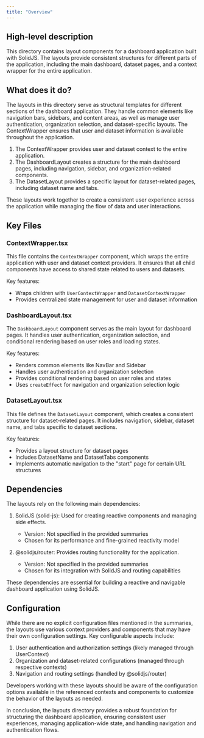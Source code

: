 ```yaml
---
title: "Overview"
---
```


## High-level description
This directory contains layout components for a dashboard application built with SolidJS. The layouts provide consistent structures for different parts of the application, including the main dashboard, dataset pages, and a context wrapper for the entire application.

## What does it do?
The layouts in this directory serve as structural templates for different sections of the dashboard application. They handle common elements like navigation bars, sidebars, and content areas, as well as manage user authentication, organization selection, and dataset-specific layouts. The ContextWrapper ensures that user and dataset information is available throughout the application.

1. The ContextWrapper provides user and dataset context to the entire application.
2. The DashboardLayout creates a structure for the main dashboard pages, including navigation, sidebar, and organization-related components.
3. The DatasetLayout provides a specific layout for dataset-related pages, including dataset name and tabs.

These layouts work together to create a consistent user experience across the application while managing the flow of data and user interactions.

## Key Files

### ContextWrapper.tsx
This file contains the `ContextWrapper` component, which wraps the entire application with user and dataset context providers. It ensures that all child components have access to shared state related to users and datasets.

Key features:
- Wraps children with `UserContextWrapper` and `DatasetContextWrapper`
- Provides centralized state management for user and dataset information

### DashboardLayout.tsx
The `DashboardLayout` component serves as the main layout for dashboard pages. It handles user authentication, organization selection, and conditional rendering based on user roles and loading states.

Key features:
- Renders common elements like NavBar and Sidebar
- Handles user authentication and organization selection
- Provides conditional rendering based on user roles and states
- Uses `createEffect` for navigation and organization selection logic

### DatasetLayout.tsx
This file defines the `DatasetLayout` component, which creates a consistent structure for dataset-related pages. It includes navigation, sidebar, dataset name, and tabs specific to dataset sections.

Key features:
- Provides a layout structure for dataset pages
- Includes DatasetName and DatasetTabs components
- Implements automatic navigation to the "start" page for certain URL structures

## Dependencies
The layouts rely on the following main dependencies:

1. SolidJS (solid-js): Used for creating reactive components and managing side effects.
   - Version: Not specified in the provided summaries
   - Chosen for its performance and fine-grained reactivity model

2. @solidjs/router: Provides routing functionality for the application.
   - Version: Not specified in the provided summaries
   - Chosen for its integration with SolidJS and routing capabilities

These dependencies are essential for building a reactive and navigable dashboard application using SolidJS.

## Configuration
While there are no explicit configuration files mentioned in the summaries, the layouts use various context providers and components that may have their own configuration settings. Key configurable aspects include:

1. User authentication and authorization settings (likely managed through UserContext)
2. Organization and dataset-related configurations (managed through respective contexts)
3. Navigation and routing settings (handled by @solidjs/router)

Developers working with these layouts should be aware of the configuration options available in the referenced contexts and components to customize the behavior of the layouts as needed.

In conclusion, the layouts directory provides a robust foundation for structuring the dashboard application, ensuring consistent user experiences, managing application-wide state, and handling navigation and authentication flows.